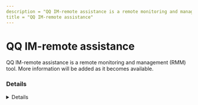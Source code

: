 ```yaml
---
description = "QQ IM-remote assistance is a remote monitoring and management (RMM) tool. More information will be added as it becomes available."
title = "QQ IM-remote assistance"
---
```




# QQ IM-remote assistance

QQ IM-remote assistance is a remote monitoring and management (RMM) tool. More information will be added as it becomes available.

### Details
<Details author={""}
         category={""}
         created={""}
         website={""}
         lastModified={"2024-02-09"}
         privileges={""}
         free={ false }
         verification={ false }
/>

#### Installation Paths
<Card code={ ["qq.exe", "QQProtect.exe", "qqpcmgr.exe"] }/>





### Forensic Artifacts




#### Network Artifacts
<EuiSpacer size="xl"/>
<NetworkArtifactsTable data={ [{"Description": "Known remote domains", "Domains": ["*.mdt.qq.com", "*.desktop.qq.com", "upload_data.qq.com", "qq-messenger.en.softonic.com"], "Ports": []}] }/>




### Detections
- Detects potential network activity of QQ IM-remote assistance RMM tool
  - [Sigma Rule](https://github.com/magicsword-io/LOLRMM/blob/main/detections/sigma/qq_im-remote_assistance_network_sigma.yml)
- Detects potential processes activity of QQ IM-remote assistance RMM tool
  - [Sigma Rule](https://github.com/magicsword-io/LOLRMM/blob/main/detections/sigma/qq_im-remote_assistance_processes_sigma.yml)

### References
- [https://en.wikipedia.org/wiki/Tencent_QQ](https://en.wikipedia.org/wiki/Tencent_QQ)

